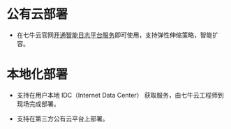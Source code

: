 # **公有云部署**

* 在七牛云官网[开通智能日志平台服务](/insight/manual/4605/opening-the-product)即可使用，支持弹性伸缩策略，智能扩容。

# **本地化部署**

* 支持在用户本地 IDC（Internet Data Center） 获取服务，由七牛云工程师到现场完成部署。

* 支持在第三方公有云平台上部署。
